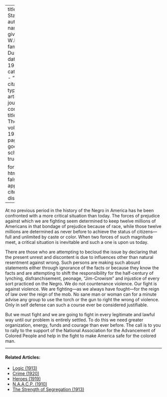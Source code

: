 
---
title: 'A Statement'
author:
  - name:
      given: W.E.B.
      family: Du Bois
date: May 1919
categories: 
  - ""
citation: 
  type: article-journal
  container-title: The Crisis
  volume: 19
  issue: 1
  page: 335
google-scholar: true

format:
  html:
    toc: false
    appendix-cite-as: display
---


At no previous period in the history of the Negro in America has he been confronted with a more critical situation than today. The forces of prejudice against which we are fighting seem determined to keep twelve millions of Americans in that bondage of prejudice because of race, while those twelve millions are determined as never before to achieve the status of citizens---full and unlimited by caste or color. When two forces of such magnitude meet, a critical situation is inevitable and such a one is upon us today.

There are those who are attempting to becloud the issue by declaring that the present unrest and discontent is due to influences other than natural resentment against wrong. Such persons are making such absurd statements either through ignorance of the facts or because they know the facts and are attempting to shift the responsibility for the half-century of lynching, disfranchisement, peonage, "Jim-Crowism" and injustice of every sort practiced on the Negro. We do not countenance violence. Our fight is against violence. We are fighting---as we always have fought---for the reign of law over the reign of the mob. No sane man or woman
can for a minute advise any group to use the torch or the gun to right the wrong of violence. Only in self defense can such a course ever be considered justifiable.

But we must fight and we are going to fight in every legitimate and lawful way until our problem is entirely settled. To do this we need greater organization, energy, funds and courage than ever before. The call is to you to rally to the support of the National Association for the Advancement of Colored People and help in the fight to make America safe for the colored man.

<!-- Similar articles start here -->

<hr>
#### Related Articles:

* [Logic (1913)](/Volumes/06/02/logic.html)
* [Crime (1920)](/Volumes/19/04/crime.html)
* [Heroes (1919)](/Volumes/19/01/heroes.html)
* [N.A.A.C.P. (1910)](/Volumes/01/02/NAACP.html)
* [The Strength of Segregation (1913)](/Volumes/07/03/strength_of_segregation.html)

<!-- Similar articles end here -->